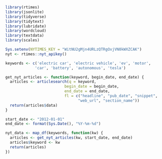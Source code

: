 ```r
library(rtimes)
library(jsonlite)
library(tidyverse)
library(tidytext)
library(lubridate)
library(wordcloud)
library(textdata)
library(scales)
```
```r
Sys.setenv(NYTIMES_KEY = "WitNU2gMjn4URLzQTRgOxjVN0kWXZCAK")
nyt <- rtimes::nyt_apikey()

keywords <- c('electric car', 'electric vehicle', 'ev', 'motor', 
             'car', 'battery', 'autonomous', 'tesla')

get_nyt_articles <- function(keyword, begin_date, end_date) {
  articles <- articlesearch(q = keyword,
                          begin_date = begin_date,
                          end_date = end_date,
                          fl = c("headline", "pub_date", "snippet", 
                                "web_url", "section_name"))
  return(articles$data)
}
```
```r
start_date <- "2012-01-01"
end_date <- format(Sys.Date(), "%Y-%m-%d")

nyt_data <- map_df(keywords, function(kw) {
  articles <- get_nyt_articles(kw, start_date, end_date)
  articles$keyword <- kw
  return(articles)
})
```
```r

```
```r

```
```r

```
```r

```
```r

```
```r

```
```r

```
```r

```
```r

```
```r

```
```r

```